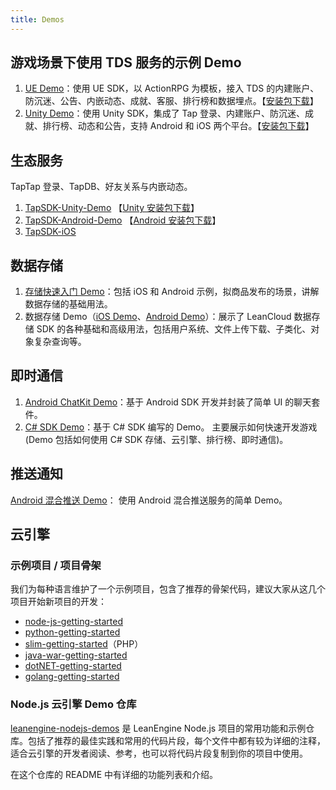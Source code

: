 ```yaml
---
title: Demos
---
```


## 游戏场景下使用 TDS 服务的示例 Demo

1. [UE Demo](https://github.com/taptap/TapSDK-UE-Demo)：使用 UE SDK，以 ActionRPG 为模板，接入 TDS 的内建账户、防沉迷、公告、内嵌动态、成就、客服、排行榜和数据埋点。【[安装包下载](https://github.com/taptap/TapSDK-UE-Demo/releases/tag/v1.1.0)】
2. [Unity Demo](https://github.com/taptap/TDS-Unity-Demo)：使用 Unity SDK，集成了 Tap 登录、内建账户、防沉迷、成就、排行榜、动态和公告，支持 Android 和 iOS 两个平台。【[安装包下载](https://github.com/taptap/TDS-Unity-Demo#%E6%B8%B8%E6%88%8F%E4%B8%8B%E8%BD%BD)】


## 生态服务

TapTap 登录、TapDB、好友关系与内嵌动态。

1. [TapSDK-Unity-Demo](https://github.com/taptap/TapSDK-Unity-Demo/tree/master)  【[Unity 安装包下载](https://capacity-files.lcfile.com/1GppPQSObLW6G5a40dVJNv5vRwqal6h9/Tds_demo.apk)】
2. [TapSDK-Android-Demo](https://github.com/taptap/TapSDK-Android-Demo)  【[Android 安装包下载](https://capacity-files.lcfile.com/az2GbfQpEpiKCg8euFX7owCO7wlsBG8v/app-release_3.16.4.apk)】
3. [TapSDK-iOS](https://github.com/TapTap/TapSDK-iOS)

## 数据存储

1. [存储快速入门 Demo](https://github.com/leancloud/StorageStarted)：包括 iOS 和 Android 示例，拟商品发布的场景，讲解数据存储的基础用法。
2. 数据存储 Demo（[iOS Demo](https://github.com/leancloud/LeanStorageDemo-iOS)、[Android Demo](https://github.com/leancloud/LeanStorageDemo-Android)）：展示了 LeanCloud 数据存储 SDK 的各种基础和高级用法，包括用户系统、文件上传下载、子类化、对象复杂查询等。

## 即时通信

1. [Android ChatKit Demo](https://github.com/leancloud/LeanCloudChatKit-Android)：基于 Android SDK 开发并封装了简单 UI 的聊天套件。
2. [C# SDK Demo](https://github.com/leancloud/CSharp-SDK-Unity-Demo)：基于 C# SDK 编写的 Demo。 主要展示如何快速开发游戏(Demo 包括如何使用 C# SDK 存储、云引擎、排行榜、即时通信)。

## 推送通知

[Android 混合推送 Demo](https://github.com/leancloud/mixpush-demos)： 使用 Android 混合推送服务的简单 Demo。

## 云引擎

### 示例项目 / 项目骨架

我们为每种语言维护了一个示例项目，包含了推荐的骨架代码，建议大家从这几个项目开始新项目的开发：

- [node-js-getting-started](https://github.com/leancloud/node-js-getting-started/)
- [python-getting-started](https://github.com/leancloud/python-getting-started)
- [slim-getting-started](https://github.com/leancloud/slim-getting-started)（PHP）
- [java-war-getting-started](https://github.com/leancloud/java-war-getting-started)
- [dotNET-getting-started](https://github.com/leancloud/dotNET-getting-started)
- [golang-getting-started](https://github.com/leancloud/golang-getting-started)

### Node.js 云引擎 Demo 仓库

[leanengine-nodejs-demos](https://github.com/leancloud/leanengine-nodejs-demos) 是 LeanEngine Node.js 项目的常用功能和示例仓库。包括了推荐的最佳实践和常用的代码片段，每个文件中都有较为详细的注释，适合云引擎的开发者阅读、参考，也可以将代码片段复制到你的项目中使用。

在这个仓库的 README 中有详细的功能列表和介绍。
